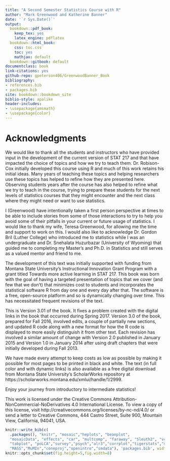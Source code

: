 ```yaml
--- 
title: "A Second Semester Statistics Course with R"
author: "Mark Greenwood and Katherine Banner"
date: '`r Sys.Date()`'
output:
  bookdown::pdf_book: 
    keep_tex: yes
    latex_engine: pdflatex
  bookdown::html_book:
    css: toc.css
    toc: yes
    mathjax: default
  bookdown::gitbook: default
documentclass: book
link-citations: yes
github-repo: gpeterson406/GreenwoodBanner_Book
bibliography:
- references.bib
- packages.bib
site: bookdown::bookdown_site
biblio-style: apalike
header-includes:
- \usepackage{amsmath}
- \usepackage{color}
---
```


# Acknowledgments {-}
We would like to thank all the students and instructors who have provided input in the development of the current version of STAT 217 and that have impacted the choice of topics and how we try to teach them. Dr. Robison-Cox initially developed this course using R and much of this work retains his initial ideas. Many years of teaching these topics and helping researchers use these topics has helped to refine how they are presented here. Observing students years after the course has also helped to refine what we try to teach in the course, trying to prepare these students for the next levels of statistics courses that they might encounter and the next class where they might need or want to use statistics.

I (Greenwood) have intentionally taken a first person perspective at times to be able to include stories from some of those interactions to try to help you avoid some of their pitfalls in your current or future usage of statistics. I would like to thank my wife, Teresa Greenwood, for allowing me the time and support to work on this. I would also like to acknowledge Dr. Gordon Bril (Luther College) who introduced me to statistics while I was an undergraduate and Dr. Snehalata Huzurbazar (University of Wyoming) that guided me to completing my Master’s and Ph.D. in Statistics and still serves as a valued mentor and friend to me.

The development of this text was initially supported with funding from Montana State University’s Instructional Innovation Grant Program with a grant titled Towards more active learning in STAT 217. This book was born with the goal of having a targeted presentation of topics that we cover (and few that we don’t) that minimizes cost to students and incorporates the statistical software R from day one and every day after that. The software is a free, open-source platform and so is dynamically changing over time. This has necessitated frequent revisions of the text. 

This is Version 3.01 of the book. It fixes a problem created with the digital links in the book that occurred during Spring 2017. Version 3.0 of the book, prepared for Fall 2016, involved edits, a couple of partially new sections, and updated R code along with a new format for how the R code is displayed to more easily distinguish it from other text. Each revision has involved a similar amount of change with Version 2.0 published in January 2015 and Version 1.0 in January 2014 after using draft chapters that were initially developed during Fall 2013.

We have made every attempt to keep costs as low as possible by making it possible for most pages to be printed in black and white. The text (in full color and with dynamic links) is also available as a free digital download from Montana State University’s ScholarWorks repository at https://scholarworks.montana.edu/xmlui/handle/1/2999. 

Enjoy your journey from introductory to intermediate statistics!
 
This work is licensed under the Creative Commons Attribution-NonCommercial-NoDerivatives 4.0 International License. To view a copy of this license, visit http://creativecommons.org/licenses/by-nc-nd/4.0/ or send a letter to Creative Commons, 444 Castro Street, Suite 900, Mountain View, California, 94041, USA.

```r
knitr::write_bib(c(
  .packages(), "knitr", "mosaic","heplots", "beanplot",
  "mosaicData", "effects", "car", "multcomp", "faraway", "Sleuth2", "vcd",
  "tabplot", "poLCA","survey","psych","alr3","corrplot","tigerstats","manipulate",
  "MASS","MuMIn","coneproj","openintro","smdata"), 'packages.bib', width = 60)
knitr::opts_chunk$set(fig.height=5,fig.width=8)
```
